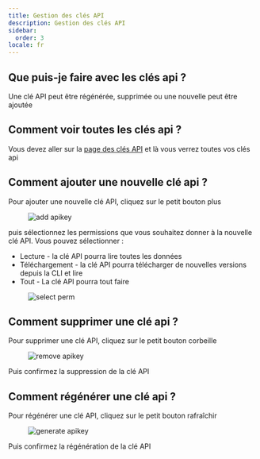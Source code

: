 ```yaml
---
title: Gestion des clés API
description: Gestion des clés API
sidebar:
  order: 3
locale: fr
---
```


## Que puis-je faire avec les clés api ?

Une clé API peut être régénérée, supprimée ou une nouvelle peut être ajoutée

## Comment voir toutes les clés api ?

Vous devez aller sur la [page des clés API](https://webcapgoapp/dashboard/apikeys/) et là vous verrez toutes vos clés api

## Comment ajouter une nouvelle clé api ?

Pour ajouter une nouvelle clé API, cliquez sur le petit bouton plus

<figure><img src="/apikeys-addwebp" alt="add apikey" /><figcaption></figcaption></figure>

puis sélectionnez les permissions que vous souhaitez donner à la nouvelle clé API. Vous pouvez sélectionner :

 - Lecture - la clé API pourra lire toutes les données
 - Téléchargement - la clé API pourra télécharger de nouvelles versions depuis la CLI et lire
 - Tout - La clé API pourra tout faire

<figure><img src="/apikeys-select-permwebp" alt="select perm" /><figcaption></figcaption></figure>

## Comment supprimer une clé api ?

Pour supprimer une clé API, cliquez sur le petit bouton corbeille

<figure><img src="/apikeys-removewebp" alt="remove apikey" /><figcaption></figcaption></figure>

Puis confirmez la suppression de la clé API

## Comment régénérer une clé api ?

Pour régénérer une clé API, cliquez sur le petit bouton rafraîchir

<figure><img src="/apikeys-regeneratewebp" alt="generate apikey" /><figcaption></figcaption></figure>

Puis confirmez la régénération de la clé API